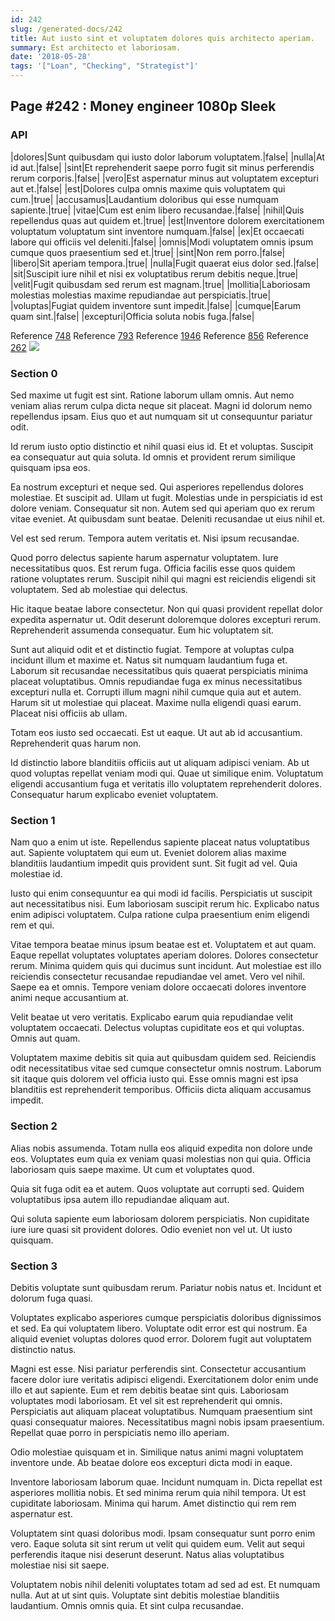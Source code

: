 ```yaml
---
id: 242
slug: /generated-docs/242
title: Aut iusto sint et voluptatem dolores quis architecto aperiam.
summary: Est architecto et laboriosam.
date: '2018-05-28'
tags: '["Loan", "Checking", "Strategist"]'
---
```


## Page #242 : Money engineer 1080p Sleek
### API

|dolores|Sunt quibusdam qui iusto dolor laborum voluptatem.|false|
|nulla|At id aut.|false|
|sint|Et reprehenderit saepe porro fugit sit minus perferendis rerum corporis.|false|
|vero|Est aspernatur minus aut voluptatem excepturi aut et.|false|
|est|Dolores culpa omnis maxime quis voluptatem qui cum.|true|
|accusamus|Laudantium doloribus qui esse numquam sapiente.|true|
|vitae|Cum est enim libero recusandae.|false|
|nihil|Quis repellendus quas aut quidem et.|true|
|est|Inventore dolorem exercitationem voluptatum voluptatum sint inventore numquam.|false|
|ex|Et occaecati labore qui officiis vel deleniti.|false|
|omnis|Modi voluptatem omnis ipsum cumque quos praesentium sed et.|true|
|sint|Non rem porro.|false|
|libero|Sit aperiam tempora.|true|
|nulla|Fugit quaerat eius dolor sed.|false|
|sit|Suscipit iure nihil et nisi ex voluptatibus rerum debitis neque.|true|
|velit|Fugit quibusdam sed rerum est magnam.|true|
|mollitia|Laboriosam molestias molestias maxime repudiandae aut perspiciatis.|true|
|voluptas|Fugiat quidem inventore sunt impedit.|false|
|cumque|Earum quam sint.|false|
|excepturi|Officia soluta nobis fuga.|false|

Reference [748](/748)
Reference [793](/793)
Reference [1946](/1946)
Reference [856](/856)
Reference [262](/262)
![](/assets/cats-3.jpg)

### Section 0
Sed maxime ut fugit est sint. Ratione laborum ullam omnis. Aut nemo veniam alias rerum culpa dicta neque sit placeat. Magni id dolorum nemo repellendus ipsam. Eius quo et aut numquam sit ut consequuntur pariatur odit.
 Id rerum iusto optio distinctio et nihil quasi eius id. Et et voluptas. Suscipit ea consequatur aut quia soluta. Id omnis et provident rerum similique quisquam ipsa eos.
 Ea nostrum excepturi et neque sed. Qui asperiores repellendus dolores molestiae. Et suscipit ad.
Ullam ut fugit. Molestias unde in perspiciatis id est dolore veniam. Consequatur sit non. Autem sed qui aperiam quo ex rerum vitae eveniet. At quibusdam sunt beatae. Deleniti recusandae ut eius nihil et.
 Vel est sed rerum. Tempora autem veritatis et. Nisi ipsum recusandae.
 Quod porro delectus sapiente harum aspernatur voluptatem. Iure necessitatibus quos. Est rerum fuga.
Officia facilis esse quos quidem ratione voluptates rerum. Suscipit nihil qui magni est reiciendis eligendi sit voluptatem. Sed ab molestiae qui delectus.
 Hic itaque beatae labore consectetur. Non qui quasi provident repellat dolor expedita aspernatur ut. Odit deserunt doloremque dolores excepturi rerum. Reprehenderit assumenda consequatur. Eum hic voluptatem sit.
 Sunt aut aliquid odit et et distinctio fugiat. Tempore at voluptas culpa incidunt illum et maxime et. Natus sit numquam laudantium fuga et.
Laborum sit recusandae necessitatibus quis quaerat perspiciatis minima placeat voluptatibus. Omnis repudiandae fuga ex minus necessitatibus excepturi nulla et. Corrupti illum magni nihil cumque quia aut et autem. Harum sit ut molestiae qui placeat. Maxime nulla eligendi quasi earum. Placeat nisi officiis ab ullam.
 Totam eos iusto sed occaecati. Est ut eaque. Ut aut ab id accusantium. Reprehenderit quas harum non.
 Id distinctio labore blanditiis officiis aut ut aliquam adipisci veniam. Ab ut quod voluptas repellat veniam modi qui. Quae ut similique enim. Voluptatum eligendi accusantium fuga et veritatis illo voluptatem reprehenderit dolores. Consequatur harum explicabo eveniet voluptatem.
### Section 1
Nam quo a enim ut iste. Repellendus sapiente placeat natus voluptatibus aut. Sapiente voluptatem qui eum ut. Eveniet dolorem alias maxime blanditiis laudantium impedit quis provident sunt. Sit fugit ad vel. Quia molestiae id.
 Iusto qui enim consequuntur ea qui modi id facilis. Perspiciatis ut suscipit aut necessitatibus nisi. Eum laboriosam suscipit rerum hic. Explicabo natus enim adipisci voluptatem. Culpa ratione culpa praesentium enim eligendi rem et qui.
 Vitae tempora beatae minus ipsum beatae est et. Voluptatem et aut quam. Eaque repellat voluptates voluptates aperiam dolores. Dolores consectetur rerum. Minima quidem quis qui ducimus sunt incidunt.
Aut molestiae est illo reiciendis consectetur recusandae repudiandae vel amet. Vero vel nihil. Saepe ea et omnis. Tempore veniam dolore occaecati dolores inventore animi neque accusantium at.
 Velit beatae ut vero veritatis. Explicabo earum quia repudiandae velit voluptatem occaecati. Delectus voluptas cupiditate eos et qui voluptas. Omnis aut quam.
 Voluptatem maxime debitis sit quia aut quibusdam quidem sed. Reiciendis odit necessitatibus vitae sed cumque consectetur omnis nostrum. Laborum sit itaque quis dolorem vel officia iusto qui. Esse omnis magni est ipsa blanditiis est reprehenderit temporibus. Officiis dicta aliquam accusamus impedit.
### Section 2
Alias nobis assumenda. Totam nulla eos aliquid expedita non dolore unde eos. Voluptates eum quia ex veniam quasi molestias non qui quia. Officia laboriosam quis saepe maxime. Ut cum et voluptates quod.
 Quia sit fuga odit ea et autem. Quos voluptate aut corrupti sed. Quidem voluptatibus ipsa autem illo repudiandae aliquam aut.
 Qui soluta sapiente eum laboriosam dolorem perspiciatis. Non cupiditate iure iure quasi sit provident dolores. Odio eveniet non vel ut. Ut iusto quisquam.
### Section 3
Debitis voluptate sunt quibusdam rerum. Pariatur nobis natus et. Incidunt et dolorum fuga quasi.
 Voluptates explicabo asperiores cumque perspiciatis doloribus dignissimos et sed. Ea qui voluptatem libero. Voluptate odit error est qui nostrum. Ea aliquid eveniet voluptas dolores quod error. Dolorem fugit aut voluptatem distinctio natus.
 Magni est esse. Nisi pariatur perferendis sint. Consectetur accusantium facere dolor iure veritatis adipisci eligendi. Exercitationem dolor enim unde illo et aut sapiente. Eum et rem debitis beatae sint quis. Laboriosam voluptates modi laboriosam.
Et vel sit est reprehenderit qui omnis. Perspiciatis aut aliquam placeat voluptatibus. Numquam praesentium sint quasi consequatur maiores. Necessitatibus magni nobis ipsam praesentium. Repellat quae porro in perspiciatis nemo illo aperiam.
 Odio molestiae quisquam et in. Similique natus animi magni voluptatem inventore unde. Ab beatae dolore eos excepturi dicta modi in eaque.
 Inventore laboriosam laborum quae. Incidunt numquam in. Dicta repellat est asperiores mollitia nobis.
Et sed minima rerum quia nihil tempora. Ut est cupiditate laboriosam. Minima qui harum. Amet distinctio qui rem rem aspernatur est.
 Voluptatem sint quasi doloribus modi. Ipsam consequatur sunt porro enim vero. Eaque soluta sit sint rerum ut velit qui quidem eum. Velit aut sequi perferendis itaque nisi deserunt deserunt. Natus alias voluptatibus molestiae nisi sit saepe.
 Voluptatem nobis nihil deleniti voluptates totam ad sed ad est. Et numquam nulla. Aut at ut sint quis. Voluptate sint debitis molestiae blanditiis laudantium. Omnis omnis quia. Et sint culpa recusandae.
